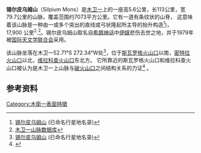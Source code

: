 {{Infobox feature on celestial object
| name       = 锡尔皮乌姆山
| image      = Babbar_Patera.png
| caption    = 含锡尔皮乌姆山在内的区域快照
| type       = 
| location   = [[木卫一|木卫一]]
| coordinates= {{coord|52.71|S|272.34|W|globe:io_type:landmark|display=inline,title}}
| coordinates_footnotes = 
| length     = 113 公里
| width      = 79.7公里
| diameter   = 
| depth      = 
| area       = 7073公里²
| dimensions = 
| peak       = 5600 米
| discoverer = 
| naming     = 
| eponym     = 
}}

'''锡尔皮乌姆山'''（Silpium Mons）是[[木卫一|木卫一]]上的一座高5.6公里，长113公里，宽79.7公里的山脉，覆盖范围约7073平方公里。它有一道有条纹状的山脊，
这意味着该山脉是一种由一或多个突出的直线或弓状隆起所主导的抬升构造<ref name="Gazetteer">[http://planetarynames.wr.usgs.gov/Feature/854 锡尔皮乌姆山] (已命名行星地名录)</ref>)， 17,900 公里<sup>2</sup>.<ref name="IMD">[http://planetologia.elte.hu/io/index.phtml?nev=271s10 木卫一山脉数据库]</ref>。锡尔皮乌姆山取名自[[希腊神话|希腊神话]]中[[伊娥|伊娥]]悲伤去世之地，并于1979年被[[国际天文学联合会|国际天文学联合会]]采用。

该山脉坐落在木卫一52.71°S 272.34°W处<ref name="Gazetteer">[http://planetarynames.wr.usgs.gov/Feature/854 锡尔皮乌姆山] (已命名行星地名录)</ref>，位于[[斯瓦罗格火山口|斯瓦罗格火山口]]以南，[[密特拉火山口|密特拉火山口]]以北，[[维拉科查火山口|维拉科查火山口]]东北方。
它所靠近的斯瓦罗格火山口和维拉科查火山口被认为是木卫一上山脉与[[破火山口|破火山口]]之间结构关系的力证<ref name="SchenkHargitai2001">{{cite journal|last1=申克|first1=保罗|last2=哈尔吉塔|first2=亨里克|last3=威尔逊|first3=朗达|last4=麦克尤恩|first4=阿尔弗雷德|last5=托马斯|first5=彼得|title=《木卫一上的山脉: 来自旅行者和伽利略号探测器的观测》|journal=地球物理研究期刊|volume=106|issue=E12|year=2001年|pages=33201-33222|issn=0148-0227|doi=10.1029/2000JE001408|bibcode = 2001JGR...10633201S }}</ref> 。

==参考资料==
{{reflist}}

[[Category:木衛一表面特徵|Category:木衛一表面特徵]]